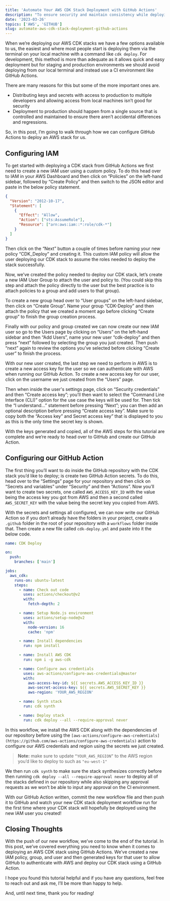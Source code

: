 ```yaml
---
title: 'Automate Your AWS CDK Stack Deployment with GitHub Actions'
description: "To ensure security and maintain consistency while deploying AWS CDK stacks, it's best to deploy them using a CI environment like GitHub Actions. Learn how to configure GitHub Actions for deploying CDK stacks in this tutorial."
date: '2023-03-26'
topics: ['AWS', 'GITHUB']
slug: automate-aws-cdk-stack-deployment-github-actions
---
```


When we’re deploying our AWS CDK stacks we have a few options available to us, the easiest and where most people start is deploying them via the terminal on your local machine with a command like `cdk deploy`. For development, this method is more than adequate as it allows quick and easy deployment but for staging and production environments we should avoid deploying from our local terminal and instead use a CI environment like GitHub Actions.

There are many reasons for this but some of the more important ones are.

- Distributing keys and secrets with access to production to multiple developers and allowing access from local machines isn’t good for security
- Deployment to production should happen from a single source that is controlled and maintained to ensure there aren’t accidental differences and regressions.

So, in this post, I’m going to walk through how we can configure GitHub Actions to deploy an AWS stack for us.

## Configuring IAM

To get started with deploying a CDK stack from GitHub Actions we first need to create a new IAM user using a custom policy. To do this head over to IAM in your AWS Dashboard and then click on “Policies” on the left-hand sidebar, followed by “Create Policy” and then switch to the JSON editor and paste in the below policy statement.

```json
{
  "Version": "2012-10-17",
  "Statement": [
    {
      "Effect": "Allow",
      "Action": ["sts:AssumeRole"],
      "Resource": ["arn:aws:iam::*:role/cdk-*"]
    }
  ]
}
```

Then click on the “Next” button a couple of times before naming your new policy “CDK_Deploy” and creating it. This custom IAM policy will allow the user deploying our CDK stack to assume the roles needed to deploy the stack successfully.

Now, we’ve created the policy needed to deploy our CDK stack, let’s create a new IAM User Group to attach the user and policy to. (You could skip this step and attach the policy directly to the user but the best practice is to attach policies to a group and add users to that group).

To create a new group head over to “User groups” on the left-hand sidebar, then click on “Create Group”. Name your group “CDK-Deploy” and then attach the policy that we created a moment ago before clicking “Create group” to finish the group creation process.

Finally with our policy and group created we can now create our new IAM user so go to the Users page by clicking on “Users” on the left-hand sidebar and then “Add Users”, name your new user “cdk-deploy” and then press “next” followed by selecting the group you just created. Then push “next” again to review the options you’ve selected before clicking “Create user” to finish the process.

With our new user created, the last step we need to perform in AWS is to create a new access key for the user so we can authenticate with AWS when running our GitHub Action. To create a new access key for our user, click on the username we just created from the “Users” page.

Then when inside the user's settings page, click on “Security credentials” and then “Create access key”; you’ll then want to select the “Command Line Interface (CLI)” option for the use case the keys will be used for. Then tick the “I understand…” statement before pressing “Next”; you can then add an optional description before pressing “Create access key”. Make sure to copy both the “Access key” and Secret access key” that is displayed to you as this is the only time the secret key is shown.

With the keys generated and copied, all of the AWS steps for this tutorial are complete and we’re ready to head over to GitHub and create our GitHub Action.

## Configuring our GitHub Action

The first thing you’ll want to do inside the GitHub repository with the CDK stack you’d like to deploy; is create two GitHub Action secrets. To do this, head over to the “Settings” page for your repository and then click on “Secrets and variables” under “Security” and then “Actions”. Now you’ll want to create two secrets, one called `AWS_ACCESS_KEY_ID` with the value being the access key you got from AWS and then a second called `AWS_SECRET_KEY` with the value being the secret key you copied from AWS.

With the secrets and settings all configured, we can now write our GitHub Action so if you don’t already have the folders in your project, create a `.github` folder in the root of your repository with a `workflows` folder inside that. Then create a new file called `cdk-deploy.yml` and paste into it the below code.

```yaml
name: CDK Deploy

on:
  push:
    branches: ['main']

jobs:
  aws_cdk:
    runs-on: ubuntu-latest
    steps:
      - name: Check out code
        uses: actions/checkout@v2
        with:
          fetch-depth: 2

      - name: Setup Node.js environment
        uses: actions/setup-node@v2
        with:
          node-version: 16
          cache: 'npm'

      - name: Install dependencies
        run: npm install

      - name: Install AWS CDK
        run: npm i -g aws-cdk

      - name: Configure aws credentials
        uses: aws-actions/configure-aws-credentials@master
        with:
          aws-access-key-id: ${{ secrets.AWS_ACCESS_KEY_ID }}
          aws-secret-access-key: ${{ secrets.AWS_SECRET_KEY }}
          aws-region: 'YOUR_AWS_REGION'

      - name: Synth stack
        run: cdk synth

      - name: Deploy stack
        run: cdk deploy --all --require-approval never
```

In this workflow, we install the AWS CDK along with the dependencies of our repository before using the `[aws-actions/configure-aws-credentials](https://github.com/aws-actions/configure-aws-credentials)` action to configure our AWS credentials and region using the secrets we just created.

> **Note:** make sure to update `“YOUR_AWS_REGION”` to the AWS region you’d like to deploy to such as `"eu-west-1"`

We then run `cdk synth` to make sure the stack synthesizes correctly before then running `cdk deploy --all --require-approval never` to deploy all of the stacks defined in our repository while also skipping any approval requests as we won’t be able to input any approval on the CI environment.

With our GitHub Action written, commit the new workflow file and then push it to GitHub and watch your new CDK stack deployment workflow run for the first time where your CDK stack will hopefully be deployed using the new IAM user you created!

## Closing Thoughts

With the push of our new workflow, we’ve come to the end of the tutorial. In this post, we’ve covered everything you need to know when it comes to deploying an AWS CDK stack using GitHub Actions. We’ve created a new IAM policy, group, and user and then generated keys for that user to allow GitHub to authenticate with AWS and deploy our CDK stack using a GitHub Action.

I hope you found this tutorial helpful and if you have any questions, feel free to reach out and ask me, I’ll be more than happy to help.

And, until next time, thank you for reading!
